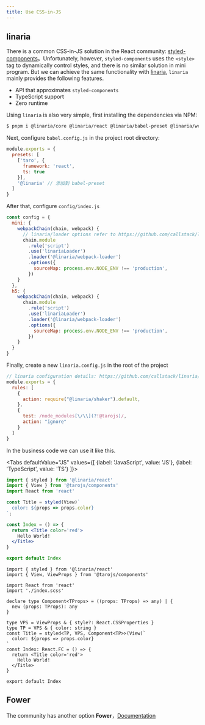 ```yaml
---
title: Use CSS-in-JS
---
```



## linaria

There is a common CSS-in-JS solution in the React community: [styled-components](https://github.com/styled-components/styled-components)。Unfortunately, however, `styled-components` uses the `<style>` tag to dynamically control styles, and there is no similar solution in mini program. But we can achieve the same functionality with [linaria](https://github.com/callstack/linaria), `linaria` mainly provides the following features.

* API that approximates `styled-components`
* TypeScript support
* Zero runtime

Using `linaria` is also very simple, first installing the dependencies via NPM:

```bash
$ pnpm i @linaria/core @linaria/react @linaria/babel-preset @linaria/webpack-loader
```

Next, configure `babel.config.js` in the project root directory:

```js title="babel.config.js"
module.exports = {
  presets: [
    ['taro', {
      framework: 'react',
      ts: true
    }],
    '@linaria' // 添加到 babel-preset
  ]
}
```

After that, configure `config/index.js`

```js title="config/index.js"
const config = {
  mini: {
    webpackChain(chain, webpack) {
      // linaria/loader options refer to https://github.com/callstack/linaria/blob/master/docs/BUNDLERS_INTEGRATION.md#webpack
      chain.module
        .rule('script')
        .use('linariaLoader')
        .loader('@linaria/webpack-loader')
        .options({
          sourceMap: process.env.NODE_ENV !== 'production',
        })
    }
  },
  h5: {
    webpackChain(chain, webpack) {
      chain.module
        .rule('script')
        .use('linariaLoader')
        .loader('@linaria/webpack-loader')
        .options({
          sourceMap: process.env.NODE_ENV !== 'production',
        })
    }
  }
}
```

Finally, create a new `linaria.config.js` in the root of the project

```js title="linaria.config.js"
// linaria configuration details: https://github.com/callstack/linaria/blob/master/docs/CONFIGURATION.md#options
module.exports = {
  rules: [
    {
      action: require("@linaria/shaker").default,
    },
    {
      test: /node_modules[\/\\](?!@tarojs)/,
      action: "ignore"
    }
  ]
}
```

In the business code we can use it like this.

<Tabs
  defaultValue="JS"
  values={[
    {label: 'JavaScript', value: 'JS'},
    {label: 'TypeScript', value: 'TS'}
  ]}>
<TabItem value="JS">

```jsx
import { styled } from '@linaria/react'
import { View } from '@tarojs/components'
import React from 'react'

const Title = styled(View)`
  color: ${props => props.color}
`;

const Index = () => {
  return <Title color='red'>
    Hello World!
  </Title>
}

export default Index
```

</TabItem>

<TabItem value="TS">

```tsx
import { styled } from '@linaria/react'
import { View, ViewProps } from '@tarojs/components'

import React from 'react'
import './index.scss'

declare type Component<TProps> = ((props: TProps) => any) | {
  new (props: TProps): any
}

type VPS = ViewProps & { style?: React.CSSProperties }
type TP = VPS & { color: string }
const Title = styled<TP, VPS, Component<TP>>(View)`
  color: ${props => props.color}
`
const Index: React.FC = () => {
  return <Title color='red'>
    Hello World!
  </Title>
}

export default Index
```

</TabItem>
</Tabs>

## Fower

The community has another option **Fower**，[Documentation](https://fower.vercel.app/docs/use-with-taro)
